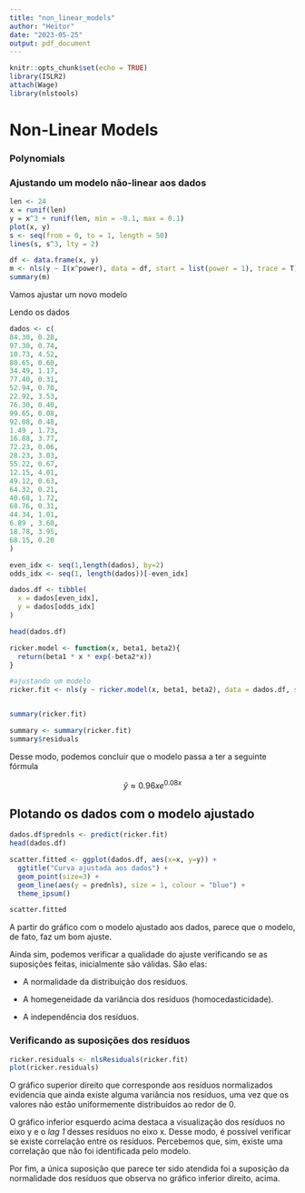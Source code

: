 ```yaml
---
title: "non_linear_models"
author: "Heitor"
date: "2023-05-25"
output: pdf_document
---
```


```r
knitr::opts_chunk$set(echo = TRUE)
library(ISLR2)
attach(Wage)
library(nlstools)
```

# Non-Linear Models 

### Polynomials 

### Ajustando um modelo não-linear aos dados 

```r
len <- 24
x = runif(len)
y = x^3 + runif(len, min = -0.1, max = 0.1)
plot(x, y)
s <- seq(from = 0, to = 1, length = 50)
lines(s, s^3, lty = 2)

df <- data.frame(x, y)
m <- nls(y ~ I(x^power), data = df, start = list(power = 1), trace = T)
summary(m)
```
Vamos ajustar um novo modelo 

Lendo os dados 

```r
dados <- c(
84.30, 0.28,
97.30, 0.74,
10.73, 4.52,
80.65, 0.60,
34.49, 1.17,
77.40, 0.31,
52.94, 0.70,
22.92, 3.53,
76.30, 0.40,
99.65, 0.08,
92.08, 0.48,
1.49 , 1.73,
16.88, 3.77,
72.23, 0.06,
28.23, 3.03,
55.22, 0.67,
12.15, 4.01,
49.12, 0.63,
64.32, 0.21,
40.68, 1.72,
68.76, 0.31,
44.34, 1.01,
6.89 , 3.60,
18.78, 3.95,
68.15, 0.20
)

even_idx <- seq(1,length(dados), by=2)
odds_idx <- seq(1, length(dados))[-even_idx]

dados.df <- tibble(
  x = dados[even_idx],
  y = dados[odds_idx]
)

head(dados.df)
```


```r
ricker.model <- function(x, beta1, beta2){
  return(beta1 * x * exp(-beta2*x))
}

#ajustando um modelo 
ricker.fit <- nls(y ~ ricker.model(x, beta1, beta2), data = dados.df, start = list(beta1 = 0.1, beta2 = 0.1), control = nls.control(minFactor = 1/4096), algorithm = "default")


summary(ricker.fit)
```
```r
summary <- summary(ricker.fit)
summary$residuals
```


Desse modo, podemos concluir que o modelo passa a ter a seguinte fórmula

$$
\hat{y} \approx 0.96 x e^{0.08x}
$$

## Plotando os dados com o modelo ajustado 

```r
dados.df$prednls <- predict(ricker.fit)
head(dados.df)
```


```r
scatter.fitted <- ggplot(dados.df, aes(x=x, y=y)) + 
  ggtitle("Curva ajustada aos dados") +
  geom_point(size=3) + 
  geom_line(aes(y = prednls), size = 1, colour = "blue") +
  theme_ipsum()

scatter.fitted
```
A partir do gráfico com o modelo ajustado aos dados, parece que o modelo, de fato, faz um bom ajuste. 

Ainda sim, podemos verificar a qualidade do ajuste verificando se as suposições feitas, inicialmente são válidas. São elas:

* A normalidade da distribuição dos resíduos.

* A homegeneidade da variância dos resíduos (homocedasticidade). 

* A independência dos resíduos. 


### Verificando as suposições dos resíduos

```r
ricker.residuals <- nlsResiduals(ricker.fit)
plot(ricker.residuals)
```

O gráfico superior direito que corresponde aos resíduos normalizados evidencia que ainda existe alguma variância nos resíduos, uma vez que os valores não estão uniformemente distribuídos ao redor de 0.

O gráfico inferior esquerdo acima destaca a visualização dos resíduos no eixo y e o *lag 1* desses resíduos no eixo x. Desse modo, é possível verificar se existe correlação entre os resíduos. Percebemos que, sim, existe uma correlação que não foi identificada pelo modelo. 

Por fim, a única suposição que parece ter sido atendida foi a suposição da normalidade dos resíduos que observa no gráfico inferior direito, acima.